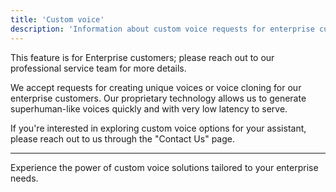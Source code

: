 ```yaml
---
title: 'Custom voice'
description: 'Information about custom voice requests for enterprise customers.'
---
```


<div style={{ backgroundColor: '#c0e5fc', padding: '20px', borderRadius: '1px', marginBottom: '10px' }}>
  <p style={{ color: 'grey', textAlign: 'center', fontWeight: 'bold' }}>
    This feature is for Enterprise customers; please reach out to our professional service team for more details.
  </p>
</div>

We accept requests for creating unique voices or voice cloning for our enterprise customers. Our proprietary technology allows
us to generate superhuman-like voices quickly and with very low latency to serve.

If you're interested in exploring custom voice options for your assistant, please reach out to us through the "Contact Us" page.

---

Experience the power of custom voice solutions tailored to your enterprise needs.
